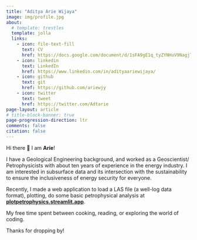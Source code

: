 ```yaml
---
title: "Aditya Arie Wijaya"
image: img/profile.jpg
about:
  # template: trestles
  template: jolla
  links:
    - icon: file-text-fill
      text: CV
      href: https://docs.google.com/document/d/1sFA9gE1q_tyZYNHuV9NagjT0Bu9iJpsHGJKCd7h0hR0/edit?usp=sharing
    - icon: linkedin
      text: LinkedIn
      href: https://www.linkedin.com/in/adityaariewijaya/
    - icon: github
      text: git
      href: https://github.com/ariewjy
    - icon: twitter
      text: tweet
      href: https://twitter.com/Adtarie
page-layout: article
# title-block-banner: true
page-progression-direction: ltr
comments: false
citation: false
---
```


Hi there 👋 I am **Arie**!

I have a Geological Engineering background, and worked as a Geoscientist/ Petrophysicists with about ten years of experience in the energy industry. I am interested in subsurface data and its intersection with the sustainability to ensure the inclusiveness of energy security for everyone.

Recently, I made a web application to load a LAS file (a well-log data format), plotting, do some basic petrophysical analysis at [**plotpetrophysics.streamlit.app**](https://plotpetrophysics.streamlit.app/).

My free time spent between cooking, reading, or exploring the world of coding.

Thanks for dropping by!


